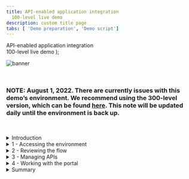 ```yaml
---
title: API-enabled application integration
  100-level live demo
description: custom title page
tabs: [ 'Demo preparation', 'Demo script']
---
```


  <span>
    API-enabled application integration <br /> 100-level live demo
  </span>
);

![banner](./images/100-INT-API-enabled-script-GitHub-banner-short.jpg)

<br/>

### **NOTE**: August 1, 2022. There are currently issues with this demo’s environment. We recommend using the 300-level version, which can be found <a href="https://ibm-garage-tsa.github.io/platinum-demos/300-integration-api-enabled-application-integration/demo-preparation">here</a>. This note will be updated daily until the environment is back up.

<br/>

<span id="place1"></span>

<details>

<summary>Introduction</summary>
<br/>
Automating customer interactions can remove manual steps, data entry into multiple different applications, and potential errors and delays – all of which are additional costs to your business. This demo automates a series of steps to: obtain and validate input information from a customer with a concern, open a case in Salesforce, attach the incoming information to the case, analyze the tone of the situation, and respond to the customer with the case number and expected date for resolution.<br/><br/>To automate this customer interaction, we will use both APIs and integrations to back-end applications. The demo scenario is related to a car repair, but this is just an example. The same techniques are applicable to your environment in support of your customers.<br/>
<br/>
Let’s get started!
<br/><br/>

(Demo slides [here](https://raw.githubusercontent.com/ibm-garage-tsa/platinum-demos/master/src/pages/100-integration/CustomerInteractionsSlides.pptx))
<br/>
(Printer-ready PDF of demo script <a href="./100-Integration-API-Demo-Script.pdf" target="_blank" rel="noreferrer">here</a>)
<br/>
</details>

<details>
<summary>1 - Accessing the environment</summary>

<br/>

<InlineNotification><strong>NOTE</strong>: There is a known issue with Firefox when trying to access the API. For the best user experience, we recommend that you use the latest version of Safari or Chrome.</InlineNotification>

<br/>

| **1.1** | **Log in to Cloud Pak for Integration** |
| :--- | :--- |
| **Narration** | Let’s see IBM Cloud Pak for Integration in action. I have a cloud version of the product on IBM Cloud. Let me log in here. &nbsp; &nbsp; &nbsp; &nbsp; &nbsp; &nbsp; &nbsp; &nbsp; &nbsp; &nbsp; &nbsp; &nbsp; &nbsp; &nbsp; &nbsp; &nbsp; &nbsp; &nbsp; &nbsp; &nbsp; &nbsp; &nbsp; &nbsp; &nbsp; &nbsp; &nbsp; &nbsp; &nbsp; &nbsp; &nbsp; &nbsp; &nbsp; &nbsp; &nbsp; &nbsp; &nbsp; &nbsp; &nbsp; &nbsp; &nbsp; &nbsp; &nbsp; &nbsp; &nbsp; &nbsp; &nbsp; &nbsp; &nbsp; &nbsp; &nbsp; &nbsp; &nbsp; &nbsp; &nbsp;  |
| **Action** &nbsp; 1.1.1 | Open **Cloud Pak for Integration**. Click **Enterprise LDAP**. <br/><br/><img src="https://raw.githubusercontent.com/ibm-garage-tsa/platinum-demos/master/src/pages/100-integration/images/100-api-demo-1-1-1.png" width="800" />|
| **Action** &nbsp; 1.1.2 | **Log in** with your username and password. <br/><br/> <img src="https://raw.githubusercontent.com/ibm-garage-tsa/platinum-demos/master/src/pages/100-integration/images/100-api-demo-1-1-2.png" width="800" /> |

<br/>

| **1.2** | **View the Cloud Pak for Integration home screen** |
| :--- | :--- |
| **Narration** | Welcome to IBM Cloud Pak for Integration! We’re now at the home screen showing all the capabilities of the Pak, brought together in one place. Specialized integration capabilities — for API management, application integration, messaging, and more — are built on top of powerful automation services. Let’s see the integration capabilities available in Cloud Pak for Integration. |
| **Action** &nbsp; 1.2.1 | Show the **Home page** (1). Open the **Menu** (2), and click **Administration > Integration Capabilities** (3). <br/><br/> <img src="https://raw.githubusercontent.com/ibm-garage-tsa/platinum-demos/master/src/pages/100-integration/images/100-api-demo-1-2-1.png" width="800" /> <br/> |

| **1.3** | **Access integration capabilities** |
| :--- | :--- |
| **Narration** | As you can see, you are able to access all the integration capabilities your team needs through a single interface. These include API management, application integration, enterprise messaging, events, and high-speed transfer. In this demo, to automate customer interactions with our company, we will use App Connect for application integration, API Connect for API management, and the Asset Repository as our centralized hub for allowing our teams to work together with integration assets. Let’s open our App Connect Designer. |
| **Action** &nbsp; 1.3.1 | Show the **Integration Capabilities** page, and open the Designer (**ace-designer-demo**). <br/><br/> <img src="https://raw.githubusercontent.com/ibm-garage-tsa/platinum-demos/master/src/pages/100-integration/images/100-api-demo-1-3-1.png" width="800" /><br/> |

**[Go to top](#place1)**

</details>

<details>
<summary>2 - Reviewing the flow</summary>

<br/>

| **2.1** | **Select flow and review properties** |
| :--- | :--- |
| **Narration** | Here we are in the designer tooling. This is where we can create all our API integration flows and manage our connectivity to our services and endpoints. We have a pre-created flow about a customer interaction scenario. Let’s use it to simplify our demonstration. These are the fields we are going to use for our API. Note that we tell our API which field is the key – in our case, CaseReference. Let's check the operations. |
| **Action** &nbsp; 2.1.1 | Select **Car Insurance Cognitive API Lab Short V2** flow. <br/><br/> <img src="https://raw.githubusercontent.com/ibm-garage-tsa/platinum-demos/master/src/pages/100-integration/images/100-api-demo-2-1-1.png" width="800" /> <br/> |
| **Action** &nbsp; 2.1.2 | Show the **Properties** view, and click **Operations**. <br/><br/> <img src="https://raw.githubusercontent.com/ibm-garage-tsa/platinum-demos/master/src/pages/100-integration/images/100-api-demo-2-1-2.png" width="800" /> <br/> |

| **2.2** | **Review operations** |
| :--- | :--- |
| **Narration** | In the operations view are the actions that the API exposes along with the data. In this demo, we’re going to build just one operation – 'Create Car Repair Claim.' We can add more later if we wish. Let’s check the flow logic. |
| **Action** &nbsp; 2.2.1 | Show the **Operations view**, and click **View flow**. <br/><br/> <img src="https://raw.githubusercontent.com/ibm-garage-tsa/platinum-demos/master/src/pages/100-integration/images/100-api-demo-2-2-1.png" width="800" /> <br/> |

| **2.3** | **Review the flow** |
| :--- | :--- |
| **Narration** | Here we have our demo flow. In the designer flow editor, we can edit and change our flow. We are a car repair company that wants to create an API that will enable customers to send us photos of their cars along with descriptions of what needs to be done with them. With this information, we will create a case in Salesforce while using Watson to analyze if the customer is angry or upset. Let’s explore our flow in detail. |
| **Action** &nbsp; 2.3.1 | Explain the flow and scroll through all of the connectors in the flow. Open the **Request** again by clicking the first step of the flow. <br/><br/> <img src="https://raw.githubusercontent.com/ibm-garage-tsa/platinum-demos/master/src/pages/100-integration/images/100-api-demo-2-3-1.png" width="800" /> <br/> |

| **2.4** | **Review a request** |
| :--- | :--- |
| **Narration** | Our flow starts by receiving the customer’s car repair request with photo via an API. Designer automatically creates an API 'Request' and 'Response' for your API flow. &nbsp; &nbsp; &nbsp; &nbsp; &nbsp; &nbsp; &nbsp; &nbsp; &nbsp; &nbsp; &nbsp; &nbsp; &nbsp; &nbsp; &nbsp; &nbsp; &nbsp;  |
| **Action** &nbsp; 2.4.1 | Show the **Request** dialog (1). Click to **open** the **if** step (2). <br/><br/> <img src="https://raw.githubusercontent.com/ibm-garage-tsa/platinum-demos/master/src/pages/100-integration/images/100-api-demo-2-4-1.png" width="800" /> <br/> |

| **2.5** | **Check the photo** |
| :--- | :--- |
| **Narration** | Second, we validate the photo. Here, we have a simple IF statement, that checks if the PhotoOfCar is empty. If it is not empty, we move forward to retrieve contacts by connecting to Salesforce. |
| **Action** &nbsp; 2.5.1 | Explore the **IF** step (1). Click **Salesforce Connector - Retrieve contacts** (2). <br/><br/> <img src="https://raw.githubusercontent.com/ibm-garage-tsa/platinum-demos/master/src/pages/100-integration/images/100-api-demo-2-5-1.png" width="800" /> <br/> |

| **2.6 ** | **Retrieve contacts** |
| :--- | :--- |
| **Narration** | Third, we use a connector to create a case in Salesforce with the data from the API. This case is where we store the details and progress of our repair. We are using a hard-coded contact name: ‘Andy Young.’ He’s the contact for the insurance company that sends customers. Salesforce Developer accounts have a prepopulated set of data that you can use to test. ‘Andy Young’ is one of those prepopulated contacts. |
| **Action** &nbsp; 2.6.1 | Explore **Salesforce Connector - Retrieve contacts** (1). Click on the **Salesforce – Create case** node (2). <br/><br/> <img src="https://raw.githubusercontent.com/ibm-garage-tsa/platinum-demos/master/src/pages/100-integration/images/100-api-demo-2-6-1.png" width="800" /> <br/> |

| **2.7** | **Create a case** |
| :--- | :--- |
| **Narration** | Now that we have the ID that we need, let’s create our Salesforce case. Note that we just re-use the same Salesforce connector but with a different operation and data. Here we can see that our contact ID comes from the previous ‘retrieve contact’ Salesforce call. The name and email address come from the API request. The connector "knows" that fields like ‘Case Type’ have a limited number of values in Salesforce, so it automatically converts them into pull-down lists of values. |
| **Action** &nbsp; 2.7.1 | Explore the **Salesforce – Create case** node (1). Open the **Salesforce - Create Attachment** node (2). <br/><br/> <img src="https://raw.githubusercontent.com/ibm-garage-tsa/platinum-demos/master/src/pages/100-integration/images/100-api-demo-2-7-1.png" width="800" /> <br/> |

| **2.8** | **Create an attachment** |
| :--- | :--- |
| **Narration** | To add a photograph, we need to create a Salesforce attachment. That will be easy, since we just use the connector again. Note that we use the Case ID that is a returned value from the ‘Create Case’ connector call – it’s been kept in the flow automatically. We send the PhotoOfCar as a base64 string and we tell Salesforce that the content type is image/jpeg. Moving forward to the next step, we want to understand the tone of the request. Is the customer angry? We will use the IBM Watson Tone Analyzer node to understand the situation better. |
| **Action** &nbsp; 2.8.1 | Explore the **Salesforce – Create Attachment** node (1). Open the **IBM Watson Tone Analyzer** node (2). <br/><br/> <img src="https://raw.githubusercontent.com/ibm-garage-tsa/platinum-demos/master/src/pages/100-integration/images/100-api-demo-2-8-1.png" width="800" /> <br/> |

| **2.9** | **Analyze the description** |
| :--- | :--- |
| **Narration** | Here, the Watson Tone Analyzer service analyzes the tone of the information provided by the customer. This can identify if the customer is angry or upset, allowing us to better tailor our response. |
| **Action** &nbsp; 2.9.1 | Explore the **Watson Tone Analyzer** connector (1). Open **Salesforce - Create case comment** (2). <br/><br/> <img src="https://raw.githubusercontent.com/ibm-garage-tsa/platinum-demos/master/src/pages/100-integration/images/100-api-demo-2-9-1.png" width="800" /> <br/> |

| **2.10** | **Create a case comment** |
| :--- | :--- |
| **Narration** | Now we’ll add a comment to the case with the Salesforce connector and supply the tone name returned from Watson into the body of the comment. &nbsp; &nbsp; &nbsp; &nbsp; &nbsp; &nbsp; &nbsp; &nbsp; &nbsp; &nbsp; &nbsp; &nbsp; &nbsp; &nbsp; &nbsp; &nbsp; &nbsp; &nbsp; &nbsp; &nbsp; &nbsp; &nbsp; &nbsp; &nbsp; &nbsp; &nbsp; &nbsp; &nbsp; &nbsp; &nbsp; &nbsp; &nbsp; &nbsp; &nbsp; &nbsp; &nbsp; &nbsp; &nbsp; &nbsp; &nbsp; &nbsp; &nbsp; &nbsp; &nbsp; &nbsp; &nbsp; |
| **Action** &nbsp; 2.10.1 | Explore the **Salesforce – Create case comment** node (1). Open the **Response** (2). <br/><br/> <img src="https://raw.githubusercontent.com/ibm-garage-tsa/platinum-demos/master/src/pages/100-integration/images/100-api-demo-2-10-1.png" width="800" /> <br/> |

| **2.11** | **Respond to the customer** |
| :--- | :--- |
| **Narration** | Here we have the response that we submit to the customer after the API call. This response includes their Salesforce case reference for future enquiries, an estimate of how long it will take to repair, and also how much it will cost. Great! Our API is running in our Integration Runtime. Later, we will test this API using the developer portal. But now, let's explore another great capability: API Manager. Let's see the benefits of having the API Manager control our API lifecycle. |
| **Action** &nbsp; 2.11.1 | Explore the **Response** dialog (1). Click **Done** (2). <br/><br/> <img src="https://raw.githubusercontent.com/ibm-garage-tsa/platinum-demos/master/src/pages/100-integration/images/100-api-demo-2-11-1.png" width="800" /> <br/> |

**[Go to top](#place1)**

</details>

<details>
<summary>3 - Managing APIs</summary>

<br/>

| **3.1** | **Access API Connect** |
| :--- | :--- |
| **Narration** | Now, let's open the API management component inside Cloud Pak for Integration - API Connect. IBM API Connect is an integrated API management offering, with capabilities and tooling for all phases of the API lifecycle. Key steps of the API lifecycle include create, secure, manage, socialize, and analyze. API Connect has four major components: API Manager, Analytics, Developer Portal, and Gateway. Now, let's explore the API Manager. &nbsp; &nbsp; &nbsp; &nbsp; &nbsp; &nbsp; &nbsp; &nbsp; &nbsp; &nbsp; &nbsp; &nbsp; &nbsp; &nbsp; &nbsp; &nbsp; &nbsp; &nbsp; &nbsp; &nbsp; &nbsp; &nbsp; &nbsp; &nbsp; &nbsp; &nbsp; &nbsp; &nbsp; &nbsp; &nbsp; &nbsp; &nbsp; &nbsp; &nbsp; &nbsp; &nbsp; &nbsp; &nbsp; &nbsp; |
| **Action** &nbsp; 3.1.1 | Open the **Menu** (1) and in the **Run** (2) section, select **APIs** (3). <br/><br/> <img src="https://raw.githubusercontent.com/ibm-garage-tsa/platinum-demos/master/src/pages/100-integration/images/100-api-demo-3-1-1.png" width="800" /> <br/> |
| **Action** &nbsp; 3.1.2 | On the **API Connect** page, click **openldap Outcomes**. <br/><br/> <img src="https://raw.githubusercontent.com/ibm-garage-tsa/platinum-demos/master/src/pages/100-integration/images/100-api-demo-3-1-2.png" width="800" /> <br/> |
| **Action** &nbsp; 3.1.3 | **Log in** with your Outcomes username and password. <br/><br/> <img src="https://raw.githubusercontent.com/ibm-garage-tsa/platinum-demos/master/src/pages/100-integration/images/100-api-demo-3-1-3.png" width="800" /> <br/> |

| **3.2** | **Develop an API** |
| :--- | :--- |
| **Narration** | Let's check our API here in the API Manager. To simplify the demo, our API is pre-assembled here in the API Manager. In the Develop page, we are able to edit, assemble, secure and test APIs. In the security definitions, we can control client access to API endpoints (for example, using API key validation). |
| **Action** &nbsp; 3.2.1 | Click **Develop APIs and Products**. <br/><br/> <img src="https://raw.githubusercontent.com/ibm-garage-tsa/platinum-demos/master/src/pages/100-integration/images/100-api-demo-3-2-1.png" width="800" /> <br/> |
| **Action** &nbsp; 3.2.2 | Click **Car_Insurance_Cognitive_API_Lab_Short_V2**. <br/><br/> <img src="https://raw.githubusercontent.com/ibm-garage-tsa/platinum-demos/master/src/pages/100-integration/images/100-api-demo-3-2-2.png" width="800" /> <br/> |
| **Action** &nbsp; 3.2.3 | Open **Security Schemes** (1). Explore the **Security Schemes** page (2). Then, click **Develop** on the breadcrumbs (3). <br/><br/> <img src="https://raw.githubusercontent.com/ibm-garage-tsa/platinum-demos/master/src/pages/100-integration/images/100-api-demo-3-2-3.png" width="800" /> <br/> |

| **3.3** | **Develop a product** |
| :--- | :--- |
| **Narration** | Now, let's see how we package our APIs using products for publishing to consumers. To simplify the demo, our product is already created here in the API Manager. Products are packages that contain both the APIs and the accompanying plans. The providers use plans to control access to APIs and to manage API usage. Plans can use differing rate limits to provide different levels of service to API consumers. In our product, we already have two plans: the Gold plan and the Default plan. We can have multiple plans for different consumers. For example, we can add approval steps for consumers when they sign up, or we can allocate them plans as a provider. For example, our Gold plan permits up to 100 calls per minute. Great, our API and projects are ready to be published for our API consumers. |
| **Action** &nbsp; 3.3.1 | Click **Products** (1). Click **Car Repair APIs** product (2). <br/><br/> <img src="https://raw.githubusercontent.com/ibm-garage-tsa/platinum-demos/master/src/pages/100-integration/images/100-api-demo-3-3-1.png" width="800" /> <br/> |
| **Action** &nbsp; 3.3.2 | Open the **Plans** tab (1). Open the context menu of **Gold Plan** and select **Edit** (2). <br/><br/> <img src="https://raw.githubusercontent.com/ibm-garage-tsa/platinum-demos/master/src/pages/100-integration/images/100-api-demo-3-3-2.png" width="800" /> <br/> |
| **Action** &nbsp; 3.3.3 | Explore the **Rate limits** section. <br/><br/> <img src="https://raw.githubusercontent.com/ibm-garage-tsa/platinum-demos/master/src/pages/100-integration/images/100-api-demo-3-3-3.png" width="800" /> <br/> |
| **Action** &nbsp; 3.3.4 | Show how simple it is to publish the product and API by clicking **Menu** (1) > **Publish** (2). **Note**: You don't need to publish because the product is already published. <br/><br/> <img src="https://raw.githubusercontent.com/ibm-garage-tsa/platinum-demos/master/src/pages/100-integration/images/100-api-demo-3-3-4.png" width="800" /> <br/> |

**[Go to top](#place1)**

</details>

<details>
<summary>4 - Working with the portal</summary>

<br/>

| **4.1** | **Access the portal** |
| :--- | :--- |
| **Narration** | For this demo, our API is already published. Now we need to make sure that our API consumers can discover it and use it. Our portal allows potential API consumers to view the APIs, sign up and subscribe to plans in a self-service manner, test the APIs, download the OpenAPI - Swagger documents, and more. Let’s get our portal URL and sign up as a consumer of our API using portal self-service. |
| **Action** &nbsp; 4.1.1 | On the left navigator menu, open the **Manage** page (1). Open the **Sandbox** catalog (2). <br/><br/> <img src="https://raw.githubusercontent.com/ibm-garage-tsa/platinum-demos/master/src/pages/100-integration/images/100-api-demo-4-1-1.png" width="800" /> <br/> |
| **Action** &nbsp; 4.1.2 | Open the **Catalog settings** (1). Click **Portal** (2). Copy the **portal URL** (3). <br/><br/> <img src="https://raw.githubusercontent.com/ibm-garage-tsa/platinum-demos/master/src/pages/100-integration/images/100-api-demo-4-1-2.png" width="800" /> <br/> |
| **Action** &nbsp; 4.1.3 | Open a new browser tab and access the portal URL. Create a developer account by clicking **Create account**. <br/><br/> <img src="https://raw.githubusercontent.com/ibm-garage-tsa/platinum-demos/master/src/pages/100-integration/images/100-api-demo-4-1-3.png" width="800" /> <br/> |
| **Action** &nbsp; 4.1.4 | Use your personal email to complete the registration. <br/><br/> <img src="https://raw.githubusercontent.com/ibm-garage-tsa/platinum-demos/master/src/pages/100-integration/images/100-api-demo-4-1-4.png" width="800" /> <br/> |
| **Action** &nbsp; 4.1.5 | You need to access your email to accept the invitation, and then **sign in**. <br/><br/> <img src="https://raw.githubusercontent.com/ibm-garage-tsa/platinum-demos/master/src/pages/100-integration/images/100-api-demo-4-1-5.png" width="800" /> <br/> |

| **4.2** | **Create a new app** |
| :--- | :--- |
| **Narration** | As a consumer/developer, we’re going to create a new application in the portal. This will give us an API key so we can call our APIs. We just need to give an application title and copy the API Key and Secret. |
| **Action** &nbsp; 4.2.1 | Click **Create a new App**. <br/><br/> <img src="https://raw.githubusercontent.com/ibm-garage-tsa/platinum-demos/master/src/pages/100-integration/images/100-api-demo-4-2-1.png" width="800" /> <br/> |
| **Action** &nbsp; 4.2.2 | Enter **Car Repair Application** as the **Title** (1). Click **Save** (2). <br/><br/> <img src="https://raw.githubusercontent.com/ibm-garage-tsa/platinum-demos/master/src/pages/100-integration/images/100-api-demo-4-2-2.png" width="800" /> <br/> |
| **Action** &nbsp; 4.2.3 | On the **New application credentials** dialog, click **OK**. <br/><br/> <img src="https://raw.githubusercontent.com/ibm-garage-tsa/platinum-demos/master/src/pages/100-integration/images/100-api-demo-4-2-3.png" width="800" /> <br/> |
| **Action** &nbsp; 4.2.4 | On the **Subscriptions** tab, copy the **Client ID**. <br/><br/> <img src="https://raw.githubusercontent.com/ibm-garage-tsa/platinum-demos/master/src/pages/100-integration/images/100-api-demo-4-2-4.png" width="800" /> <br/> |

| **4.3** | **Subscribe to the API** |
| :--- | :--- |
| **Narration** | We’ve not subscribed to any APIs. Let’s do it now. There’s only one API product to subscribe to in our demo (normally, there would be many). Now that we selected our API product, we can see the plans available. You’ll need to hover the cursor over to get the limits – we want the Gold plan. We want to subscribe to the plan, but which application do we want to use to subscribe? We can have many applications, but in this demo, we’ve only created one. So, we just need to select the app that we created earlier and confirm our subscription. And done - we are subscribed to our API! |
| **Action** &nbsp; 4.3.1 | Click **Why not browse the available APIs?** <br/><br/> <img src="https://raw.githubusercontent.com/ibm-garage-tsa/platinum-demos/master/src/pages/100-integration/images/100-api-demo-4-3-1.png" width="800" /> <br/> |
| **Action** &nbsp; 4.3.2 | Click **Car Repair APIs 1.0.0**. <br/><br/> <img src="https://raw.githubusercontent.com/ibm-garage-tsa/platinum-demos/master/src/pages/100-integration/images/100-api-demo-4-3-2.png" width="800" /> <br/> |
| **Action** &nbsp; 4.3.3 | In the **Gold Plan** section, click **Select**. <br/><br/> <img src="https://raw.githubusercontent.com/ibm-garage-tsa/platinum-demos/master/src/pages/100-integration/images/100-api-demo-4-3-3.png" width="800" /> <br/> |
| **Action** &nbsp; 4.3.4 | Select **Car Repair Application**. <br/><br/> <img src="https://raw.githubusercontent.com/ibm-garage-tsa/platinum-demos/master/src/pages/100-integration/images/100-api-demo-4-3-4.png" width="800" /> <br/> |
| **Action** &nbsp; 4.3.5 | Confirm the subscription by clicking **Next**. <br/><br/> <img src="https://raw.githubusercontent.com/ibm-garage-tsa/platinum-demos/master/src/pages/100-integration/images/100-api-demo-4-3-5.png" width="800" /> <br/> |
| **Action** &nbsp; 4.3.6 | Click **Done**. <br/><br/> <img src="https://raw.githubusercontent.com/ibm-garage-tsa/platinum-demos/master/src/pages/100-integration/images/100-api-demo-4-3-6.png" width="800" /> <br/> |

| **4.4** | **Test the API** |
| :--- | :--- |
| **Narration** | We’re now back at the product screen. Let’s explore our API here. From the Overview page, we can download the OpenAPI Document and get the API endpoint. Note the portal has everything you need to call your API, it’s even generated clients in various languages for you to copy/paste into your calling application. You can try the API on the Try it area. Using the Generate button, the portal generates a request with random sample data for you. Now, let’s test it. Great, we got a response, our API is running, and we’ve gone through the gateway to access it. |
| **Action** &nbsp; 4.4.1 | Click the **Car_Insurance API**. <br/><br/> <img src="https://raw.githubusercontent.com/ibm-garage-tsa/platinum-demos/master/src/pages/100-integration/images/100-api-demo-4-4-1.png" width="800" /> <br/> |
| **Action** &nbsp; 4.4.2 | Open **POST /CarRepairClaim**. <br/><br/> <img src="https://raw.githubusercontent.com/ibm-garage-tsa/platinum-demos/master/src/pages/100-integration/images/100-api-demo-4-4-2.png" width="800" /> <br/> |
| **Action** &nbsp; 4.4.3 | Explore the **Example request** area. <br/><br/> <img src="https://raw.githubusercontent.com/ibm-garage-tsa/platinum-demos/master/src/pages/100-integration/images/100-api-demo-4-4-3.png" width="800" /> <br/> |
| **Action** &nbsp; 4.4.4 | Open the **Try it** tab. <br/><br/> <img src="https://raw.githubusercontent.com/ibm-garage-tsa/platinum-demos/master/src/pages/100-integration/images/100-api-demo-4-4-4.png" width="800" /> <br/> |
| **Action** &nbsp; 4.4.5 | Click **Generate** (1) and click **Send** (2). <br/><br/> <img src="https://raw.githubusercontent.com/ibm-garage-tsa/platinum-demos/master/src/pages/100-integration/images/100-api-demo-4-4-5.png" width="800" /> <br/> |
| **Action** &nbsp; 4.4.6 | Explore the **Response**. <br/><br/> <img src="https://raw.githubusercontent.com/ibm-garage-tsa/platinum-demos/master/src/pages/100-integration/images/100-api-demo-4-4-6.png" width="800" /> <br/> |

| **4.5** | **View the API statistics** |
| :--- | :--- |
| **Narration** | We can see our API statistics in the portal. We just need to select our app, and here we can see all the API calls, including any possible errors. If you make more calls, you’ll see larger statistic results. |
| **Action** &nbsp; 4.5.1 | Click **Apps** on the top menu. <br/><br/> <img src="https://raw.githubusercontent.com/ibm-garage-tsa/platinum-demos/master/src/pages/100-integration/images/100-api-demo-4-5-1.png" width="800" /> <br/> |
| **Action** &nbsp; 4.5.2 | Click **Car Repair Application**. <br/><br/> <img src="https://raw.githubusercontent.com/ibm-garage-tsa/platinum-demos/master/src/pages/100-integration/images/100-api-demo-4-5-2.png" width="800" /> <br/> |
| **Action** &nbsp; 4.5.3 | Explore the API stats. <br/><br/> <img src="https://raw.githubusercontent.com/ibm-garage-tsa/platinum-demos/master/src/pages/100-integration/images/100-api-demo-4-5-3.png" width="800" /> <br/> |

**[Go to top](#place1)**

</details>

<details>
<summary>Summary</summary>

<br/>
Let’s summarize what we’ve done today. In the demo we:<br/><br/><ul><li>Accessed the Cloud Pak for Integration environment and explored the capabilities</li><li>Reviewed the automated customer interactions integration flow</li><li>Managed access to the flow as an API and set up the security and rate limits</li><li>Demonstrated how a developer can use the API portal to perform self-service consumption of the API</li></ul><br/>From a business perspective, we used APIs and application integrations to automate a series of steps to: obtain and validate input information from a customer with a concern, open a case in Salesforce, attach the incoming information to the case, analyze the tone of the situation, and respond to the customer with the case number and expected date for resolution. <br/><br/>The customer expressing a concern or needing assistance obtains rapid response to their interaction and the confidence that your business is handling their request.<br/>

<br/>

Thank you for attending today’s presentation.

<br/>

**[Go to top](#place1)**

</details>
